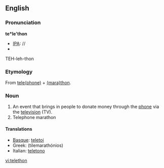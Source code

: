 ==English==

===Pronunciation===
'''te*le'thon'''
* [[IPA]]: //
* {{X-SAMPA|/"tEl@%TQn/}}
TEH-leh-thon

===Etymology===
From [[telephone|tele(phone)]] + [[marathon|(mara)thon]].

===Noun===
{{en-noun}}

# An event that brings in people to donate money through the [[phone]] via the [[television]] (TV).
# Telephone marathon

====Translations====
* [[Basque]]: [[teletoi]]
* Greek: {{t|el|τηλεμαραθώνιος|m|sc=Grek}} (tilemarathónios)
* Italian: [[teletono]]

[[vi:telethon]]